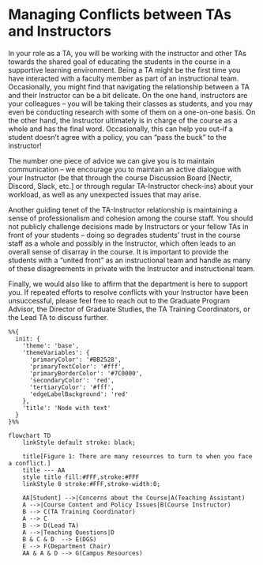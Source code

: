 # Managing Conflicts between TAs and Instructors {#TAInstructor}

In your role as a TA, you will be working with the instructor and other TAs towards the shared goal of educating the students in the course in a supportive learning environment. Being a TA might be the first time you have interacted with a faculty member as part of an instructional team. Occasionally, you might find that navigating the relationship between a TA and their Instructor can be a bit delicate. On the one hand, instructors are your colleagues – you will be taking their classes as students, and you may even be conducting research with some of them on a one-on-one basis. On the other hand, the Instructor ultimately is in charge of the course as a whole and has the final word. Occasionally, this can help you out–if a student doesn’t agree with a policy, you can "pass the buck" to the instructor!

The number one piece of advice we can give you is to maintain communication –  we encourage you to maintain an active dialogue with your Instructor (be that through the course Discussion Board [Nectir, Discord, Slack, etc.] or through regular TA-Instructor check-ins) about your workload, as well as any unexpected issues that may arise. 

Another guiding tenet of the TA-Instructor relationship is maintaining a sense of professionalism and cohesion among the course staff. You should not publicly challenge decisions made by Instructors or your fellow TAs in front of your students – doing so degrades students’ trust in the course staff as a whole and possibly in the Instructor, which often leads to an overall sense of disarray in the course. It is important to provide the students with a "united front" as an instructional team and handle as many of these disagreements in private with the Instructor and instructional team.

Finally, we would also like to affirm that the department is here to support you. If repeated efforts to resolve conflicts with your Instructor have been unsuccessful, please feel free to reach out to the Graduate Program Advisor, the Director of Graduate Studies, the TA Training Coordinators, or the Lead TA to discuss further.

```mermaid
%%{
  init: {
    'theme': 'base',
    'themeVariables': {
      'primaryColor': '#BB2528',
      'primaryTextColor': '#fff',
      'primaryBorderColor': '#7C0000',
      'secondaryColor': 'red',
      'tertiaryColor': '#fff',
      'edgeLabelBackground': 'red'
    },
    'title': 'Node with text'
  }
}%%

flowchart TD
    linkStyle default stroke: black;
    
    title[Figure 1: There are many resources to turn to when you face a conflict.]
    title --- AA
    style title fill:#FFF,stroke:#FFF
    linkStyle 0 stroke:#FFF,stroke-width:0;
    
    AA[Student] -->|Concerns about the Course|A(Teaching Assistant)
    A -->|Course Content and Policy Issues|B(Course Instructor)
    B --> C(TA Training Coordinator)
    A --> C
    B --> D(Lead TA)
    A -->|Teaching Questions|D
    B & C & D  --> E(DGS) 
    E --> F(Department Chair)
    AA & A & D --> G(Campus Resources)
```
  